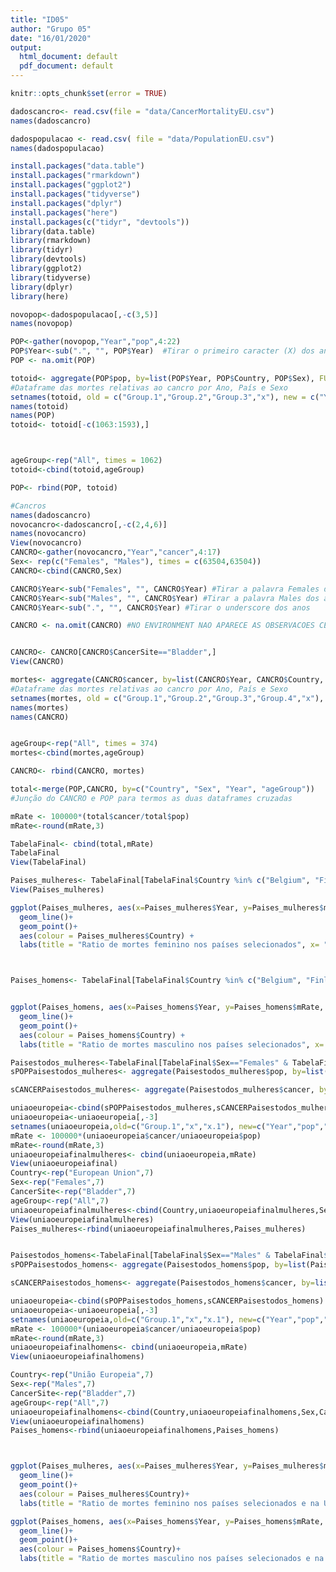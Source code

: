 ```yaml
---
title: "ID05"
author: "Grupo 05"
date: "16/01/2020"
output:
  html_document: default
  pdf_document: default
---
```


```r
knitr::opts_chunk$set(error = TRUE)
```

```r
dadoscancro<- read.csv(file = "data/CancerMortalityEU.csv")
names(dadoscancro)
```


```r
dadospopulacao <- read.csv( file = "data/PopulationEU.csv")
names(dadospopulacao)
```

```r
install.packages("data.table")
install.packages("rmarkdown")
install.packages("ggplot2")
install.packages("tidyverse")
install.packages("dplyr")
install.packages("here")
install.packages(c("tidyr", "devtools"))
library(data.table)
library(rmarkdown)
library(tidyr)
library(devtools)
library(ggplot2)
library(tidyverse)
library(dplyr)
library(here)
```

```r
novopop<-dadospopulacao[,-c(3,5)]
names(novopop)

POP<-gather(novopop,"Year","pop",4:22)
POP$Year<-sub(".", "", POP$Year)  #Tirar o primeiro caracter (X) dos anos
POP <- na.omit(POP)
```


```r
totoid<- aggregate(POP$pop, by=list(POP$Year, POP$Country, POP$Sex), FUN=sum)
#Dataframe das mortes relativas ao cancro por Ano, País e Sexo
setnames(totoid, old = c("Group.1","Group.2","Group.3","x"), new = c("Year", "Country", "Sex","pop"))
names(totoid)
names(POP)
totoid<- totoid[-c(1063:1593),]



ageGroup<-rep("All", times = 1062)
totoid<-cbind(totoid,ageGroup)

POP<- rbind(POP, totoid)

```



```r

#Cancros
names(dadoscancro)
novocancro<-dadoscancro[,-c(2,4,6)]
names(novocancro)
View(novocancro)
CANCRO<-gather(novocancro,"Year","cancer",4:17)
Sex<- rep(c("Females", "Males"), times = c(63504,63504))
CANCRO<-cbind(CANCRO,Sex)

CANCRO$Year<-sub("Females", "", CANCRO$Year) #Tirar a palavra Females dos anos
CANCRO$Year<-sub("Males", "", CANCRO$Year) #Tirar a palavra Males dos anos
CANCRO$Year<-sub(".", "", CANCRO$Year) #Tirar o underscore dos anos

CANCRO <- na.omit(CANCRO) #NO ENVIRONMENT NAO APARECE AS OBSERVACOES CERTAS


CANCRO<- CANCRO[CANCRO$CancerSite=="Bladder",]
View(CANCRO)

```


```r
mortes<- aggregate(CANCRO$cancer, by=list(CANCRO$Year, CANCRO$Country, CANCRO$Sex, CANCRO$CancerSite), FUN=sum)
#Dataframe das mortes relativas ao cancro por Ano, País e Sexo
setnames(mortes, old = c("Group.1","Group.2","Group.3","Group.4","x"), new = c("Year", "Country", "Sex","CancerSite","cancer"))
names(mortes)
names(CANCRO)


ageGroup<-rep("All", times = 374)
mortes<-cbind(mortes,ageGroup)

CANCRO<- rbind(CANCRO, mortes)

```



```r

total<-merge(POP,CANCRO, by=c("Country", "Sex", "Year", "ageGroup"))
#Junção do CANCRO e POP para termos as duas dataframes cruzadas


```


```r

mRate <- 100000*(total$cancer/total$pop)
mRate<-round(mRate,3)

TabelaFinal<- cbind(total,mRate)
TabelaFinal
View(TabelaFinal)
```



```r

Paises_mulheres<- TabelaFinal[TabelaFinal$Country %in% c("Belgium", "Finland", "Italy", "Netherlands", "Portugal") & TabelaFinal$Sex=="Females" & TabelaFinal$ageGroup=="All",]
View(Paises_mulheres)

ggplot(Paises_mulheres, aes(x=Paises_mulheres$Year, y=Paises_mulheres$mRate, group=Paises_mulheres$Country)) +
  geom_line()+
  geom_point()+
  aes(colour = Paises_mulheres$Country) +
  labs(title = "Ratio de mortes feminino nos países selecionados", x= "Ano", y= "Ratio de mortes", color = "Paises")



Paises_homens<- TabelaFinal[TabelaFinal$Country %in% c("Belgium", "Finland", "Italy", "Netherlands", "Portugal") & TabelaFinal$Sex=="Males" & TabelaFinal$ageGroup=="All",]


ggplot(Paises_homens, aes(x=Paises_homens$Year, y=Paises_homens$mRate, group=Paises_homens$Country)) +
  geom_line()+
  geom_point()+
  aes(colour = Paises_homens$Country) +
  labs(title = "Ratio de mortes masculino nos países selecionados", x= "Ano", y= "Ratio de mortes", color = "Paises")

```

```r
Paisestodos_mulheres<-TabelaFinal[TabelaFinal$Sex=="Females" & TabelaFinal$ageGroup=="All",-8]
sPOPPaisestodos_mulheres<- aggregate(Paisestodos_mulheres$pop, by=list(Paisestodos_mulheres$Year), FUN=sum)

sCANCERPaisestodos_mulheres<- aggregate(Paisestodos_mulheres$cancer, by=list(Paisestodos_mulheres$Year), FUN=sum)

uniaoeuropeia<-cbind(sPOPPaisestodos_mulheres,sCANCERPaisestodos_mulheres)
uniaoeuropeia<-uniaoeuropeia[,-3]
setnames(uniaoeuropeia,old=c("Group.1","x","x.1"), new=c("Year","pop","cancer"))
mRate <- 100000*(uniaoeuropeia$cancer/uniaoeuropeia$pop)
mRate<-round(mRate,3)
uniaoeuropeiafinalmulheres<- cbind(uniaoeuropeia,mRate)
View(uniaoeuropeiafinal)
Country<-rep("European Union",7)
Sex<-rep("Females",7)
CancerSite<-rep("Bladder",7)
ageGroup<-rep("All",7)
uniaoeuropeiafinalmulheres<-cbind(Country,uniaoeuropeiafinalmulheres,Sex,CancerSite,ageGroup)
View(uniaoeuropeiafinalmulheres)
Paises_mulheres<-rbind(uniaoeuropeiafinalmulheres,Paises_mulheres)


Paisestodos_homens<-TabelaFinal[TabelaFinal$Sex=="Males" & TabelaFinal$ageGroup=="All",-8]
sPOPPaisestodos_homens<- aggregate(Paisestodos_homens$pop, by=list(Paisestodos_homens$Year), FUN=sum)

sCANCERPaisestodos_homens<- aggregate(Paisestodos_homens$cancer, by=list(Paisestodos_homens$Year), FUN=sum)

uniaoeuropeia<-cbind(sPOPPaisestodos_homens,sCANCERPaisestodos_homens)
uniaoeuropeia<-uniaoeuropeia[,-3]
setnames(uniaoeuropeia,old=c("Group.1","x","x.1"), new=c("Year","pop","cancer"))
mRate <- 100000*(uniaoeuropeia$cancer/uniaoeuropeia$pop)
mRate<-round(mRate,3)
uniaoeuropeiafinalhomens<- cbind(uniaoeuropeia,mRate)
View(uniaoeuropeiafinalhomens)

Country<-rep("União Europeia",7)
Sex<-rep("Males",7)
CancerSite<-rep("Bladder",7)
ageGroup<-rep("All",7)
uniaoeuropeiafinalhomens<-cbind(Country,uniaoeuropeiafinalhomens,Sex,CancerSite,ageGroup)
View(uniaoeuropeiafinalhomens)
Paises_homens<-rbind(uniaoeuropeiafinalhomens,Paises_homens)



ggplot(Paises_mulheres, aes(x=Paises_mulheres$Year, y=Paises_mulheres$mRate, group=Paises_mulheres$Country)) +
  geom_line()+
  geom_point()+
  aes(colour = Paises_mulheres$Country)+
  labs(title = "Ratio de mortes feminino nos países selecionados e na UE", x= "Ano", y= "Ratio de mortes", color = "Paises")

ggplot(Paises_homens, aes(x=Paises_homens$Year, y=Paises_homens$mRate, group=Paises_homens$Country)) +
  geom_line()+
  geom_point()+
  aes(colour = Paises_homens$Country)+
  labs(title = "Ratio de mortes masculino nos países selecionados e na UE", x= "Ano", y= "Ratio de mortes", color = "Paises")
 


```


